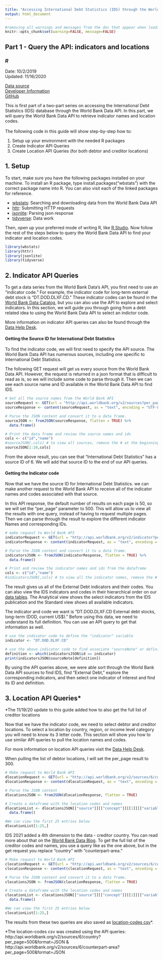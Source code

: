 ---
title: "Accessing International Debt Statistics (IDS) through the World Bank Data API"
output: html_document
---
```{r global_options, include=FALSE}
#removing all warnings and messages from the doc that appear when loading the packages
knitr::opts_chunk$set(warning=FALSE, message=FALSE)
```
## Part 1 - Query the API: indicators and locations
### *R*
Date: 10/2/2019 <br>
Updated: 11/16/2020

[Data source](https://datacatalog.worldbank.org/dataset/international-debt-statistics)<br>
[Developer Information](https://datahelpdesk.worldbank.org/knowledgebase/topics/125589-developer-information)<br>
[GitHub](https://github.com/worldbank/debt-data/tree/master/api-guide)

This is first part of a two-part series on accessing the International Debt Statistics (IDS) database through the World Bank Data API. In this part, we will query the World Bank Data API to retrieve indicator names and location codes. <br><br>
The following code in this guide will show step-by-step how to:

1. Setup up your environment with the needed R packages
2. Create Indicator API Queries
3. Create Location API Queries (for both debtor and creditor locations)

## 1. Setup
To start, make sure you have the following packages installed on your machine. To install an R package, type install.packages("wbstats") with the correct package name into R. You can also visit each of the linked packages for reference.

- [wbstats](https://cran.r-project.org/web/packages/wbstats/vignettes/Using_the_wbstats_package.html): Searching and downloading data from the World Bank Data API
- [httr](https://cran.r-project.org/web/packages/httr/index.html): Submitting HTTP requests
- [jsonlite](https://cran.r-project.org/web/packages/jsonlite/index.html): Parsing json response
- [tidyverse](https://cran.r-project.org/web/packages/tidyverse/index.html):  Data work


Then, open up your preferred mode of writing R, like [R Studio](https://www.rstudio.com/). Now follow the rest of the steps below to query the World Bank Data API to find your indicator and location codes.

```{r}
library(wbstats)
library(httr)
library(jsonlite)
library(tidyverse)
```

## 2. Indicator API Queries
To get a data series from the World Bank Data's API, you first need to use an "indicator code." For example, the indicator code for long-term external debt stock is "DT.DOD.DLXF.CD." These indicator codes can be found in the [World Bank Data Catalog](https://datacatalog.worldbank.org/), but you can also use the API to explore and select indicators. In this section, we will guide you through going from a debt related idea to using the World Bank Data API to select an indictor code.

More information on indicator API queries can also be found through the [Data Help Desk](https://datahelpdesk.worldbank.org/knowledgebase/articles/898599-indicator-api-queries).

#### Getting the Source ID for International Debt Statistics

To find the indicator code, we will first need to specify the API source. The World Bank Data API has numerous sources, including one specific to International Debt Statistics.

The following GET request will get us every source from the World Bank Data API. However, the request is returned in a json format that is difficult to read as is, so we will include some code to parse through it. Then we can see each source name and ID available in the World Bank Data API to find IDS.

```{r}
# Get all the source names from the World Bank API
sourceRequest <- GET(url = "http://api.worldbank.org/v2/sources?per_page=100&format=json")
sourceResponse <- content(sourceRequest, as = "text", encoding = "UTF-8")

# Parse the JSON content and convert it to a data frame.
sourceJSON <- fromJSON(sourceResponse, flatten = TRUE) %>%
  data.frame()

# Print the data frame and review the source names and ids
cols <- c("id","name")
#sourceJSON[,cols] # to view all sources, remove the # at the beginning of the line
sourceJSON[1:10,cols]
```
From the above result, you can see that "International Debt Statistics" has a source ID of 6. We will add that source ID to the end of our API queries.

#### Getting the Indicator code

Now that we have the source ID for International Debt Statistics. we can make another request to the World Bank API to receive all of the indicator names and codes associated with that source. 

In this API response, the default number of results on each page is 50, so we will set the "per_page" parameter to 500. This will allow us to view all the results with one query, instead of having to request multiple pages. Then we can parse through the result to explore the different indicator Names and corresponding IDs.

```{r}
# make request to World Bank API
indicatorRequest <- GET(url = "http://api.worldbank.org/v2/indicator?per_page=500&format=json&source=6")
indicatorResponse <- content(indicatorRequest, as = "text", encoding = "UTF-8")

# Parse the JSON content and convert it to a data frame.
indicatorsJSON <- fromJSON(indicatorResponse, flatten = TRUE) %>%
  data.frame()

# Print and review the indicator names and ids from the dataframe
cols <- c("id","name")
#indicatorsJSON[,cols] # to view all the indicator names, remove the # at the beginning of this line. Please note that there are over 500 indicators.
```

The result gives us all of the External Debt indicators and their codes. You can also view the IDS indicators and codes in their hierarchical order on our [data tables](http://datatopics.worldbank.org/debt/ids/). The Analytical view shows the select indicators from the IDS publication and the Standard view shows all available indicators.

The indicator and code we want is "DT.DOD.DLXF.CD External debt stocks, long-term (DOD, current US$)." Before using this data, we need to understand its full definition. You can use an API query to get that information as well.

```{r}
# use the indicator code to define the "indicator" variable
indicator <- "DT.DOD.DLXF.CD"

# use the above indicator code to find associate "sourceNote" or definition
definition <- which(indicatorsJSON$id == indicator)
print(indicatorsJSON$sourceNote[definition])

```

By using the API queries above, we were able sort through the World Bank Data API sources to find IDS, find "External Debt," explore the corresponding indicators, and then select one indicator of interest and find its ID and definition.

## 3. Location API Queries*

*The 11/19/20 update to this guide added how to also get the full list of creditor locations

Now that we have the indicator code, we need to select debtor and creditor locations. To select a location by country, region, or income level category you will need to know its 3 letter code. This section will show you how to use similar API queries to pull the location names and codes.

For more information on location API queries visit the [Data Help Desk](https://datahelpdesk.worldbank.org/knowledgebase/articles/898590-country-api-queries).

When pulling the list of debtor locations, I will set the per_page result to 300.

```{r}
# Make request to World Bank API
dlocationRequest <- GET(url = "http://api.worldbank.org/v2/sources/6/country?per_page=300&format=JSON")
dlocationResponse <- content(dlocationRequest, as = "text", encoding = "UTF-8")

# Parse the JSON content
dlocationsJSON <- fromJSON(dlocationResponse, flatten = TRUE)

# Create a dataframe with the location codes and names
dlocationList <- dlocationsJSON[["source"]][["concept"]][[1]][["variable"]]%>%
  data.frame()

#We can view the first 25 entries below
dlocationList[1:25,]
```

IDS 2021 added a 4th dimension to the data - creditor country. You can read more about that on the [World Bank Data Blog](https://blogs.worldbank.org/opendata/exploring-debt-data-creditor-composition). To get the full list of the creditor codes and names, you use a query like as the one above, but in the get request you replace "country" with "counterpart-area."

```{r}
# Make request to World Bank API
clocationRequest <- GET(url = "http://api.worldbank.org/v2/sources/6/counterpart-area?per_page=300&format=JSON")
clocationResponse <- content(clocationRequest, as = "text", encoding = "UTF-8")

# Parse the JSON content and convert it to a data frame.
clocationsJSON <- fromJSON(clocationResponse, flatten = TRUE)

# Create a dataframe with the location codes and names
clocationList <- clocationsJSON[["source"]][["concept"]][[1]][["variable"]]%>%
  data.frame()

#We can view the first 25 entries below
clocationList[1:25,]
```

The results from these two queries are also saved as [location-codes csv](https://github.com/worldbank/debt-data/blob/master/api-guide/location-codes.csv)*.

*The location-codes csv was created using the API queries: http://api.worldbank.org/v2/sources/6/country?per_page=500&format=JSON & http://api.worldbank.org/v2/sources/6/counterpart-area?per_page=500&format=JSON 

